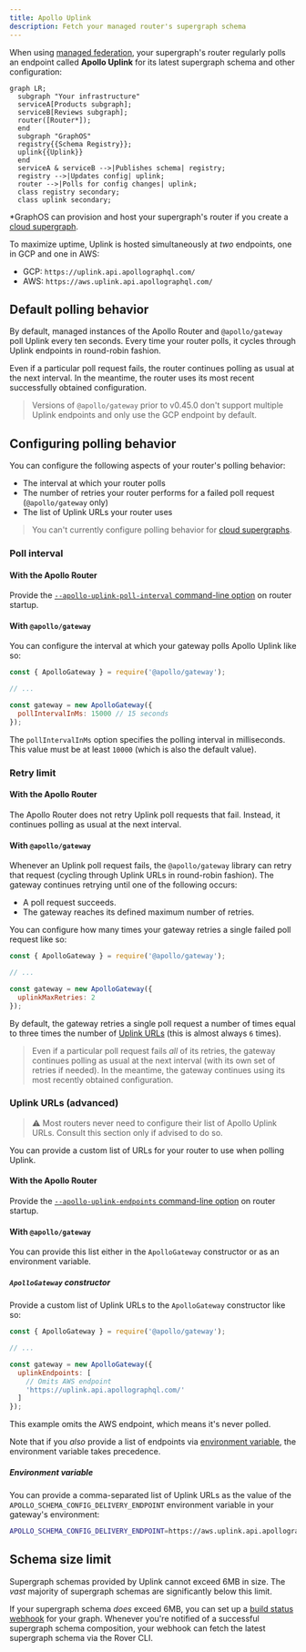```yaml
---
title: Apollo Uplink
description: Fetch your managed router's supergraph schema
---
```


When using [managed federation](./overview/), your supergraph's router regularly polls an endpoint called **Apollo Uplink** for its latest supergraph schema and other configuration:

```mermaid
graph LR;
  subgraph "Your infrastructure"
  serviceA[Products subgraph];
  serviceB[Reviews subgraph];
  router([Router*]);
  end
  subgraph "GraphOS"
  registry{{Schema Registry}};
  uplink{{Uplink}}
  end
  serviceA & serviceB -->|Publishes schema| registry;
  registry -->|Updates config| uplink;
  router -->|Polls for config changes| uplink;
  class registry secondary;
  class uplink secondary;
```

<p><sup>


*GraphOS can provision and host your supergraph's router if you create a [cloud supergraph](/graphos/graphs/overview/#cloud-supergraphs).

</sup></p>

To maximize uptime, Uplink is hosted simultaneously at _two_ endpoints, one in GCP and one in AWS:

* GCP: `https://uplink.api.apollographql.com/`
* AWS: `https://aws.uplink.api.apollographql.com/`

## Default polling behavior

By default, managed instances of the Apollo Router and `@apollo/gateway` poll Uplink every ten seconds. Every time your router polls, it cycles through Uplink endpoints in round-robin fashion.

Even if a particular poll request fails, the router continues polling as usual at the next interval. In the meantime, the router uses its most recent successfully obtained configuration.

> Versions of `@apollo/gateway` prior to v0.45.0 don't support multiple Uplink endpoints and only use the GCP endpoint by default.

## Configuring polling behavior

You can configure the following aspects of your router's polling behavior:

* The interval at which your router polls
* The number of retries your router performs for a failed poll request (`@apollo/gateway` only)
* The list of Uplink URLs your router uses

> You can't currently configure polling behavior for [cloud supergraphs](/studio/org/graphs/#cloud-supergraphs).

### Poll interval

#### With the Apollo Router

Provide the [`--apollo-uplink-poll-interval` command-line option](/router/configuration/overview#--apollo-uplink-poll-interval) on router startup.

#### With `@apollo/gateway`

You can configure the interval at which your gateway polls Apollo Uplink like so:

```js {6}
const { ApolloGateway } = require('@apollo/gateway');

// ...

const gateway = new ApolloGateway({
  pollIntervalInMs: 15000 // 15 seconds
});
```

The `pollIntervalInMs` option specifies the polling interval in milliseconds. This value must be at least `10000` (which is also the default value).

### Retry limit

#### With the Apollo Router

The Apollo Router does not retry Uplink poll requests that fail. Instead, it continues polling as usual at the next interval.

#### With `@apollo/gateway`

Whenever an Uplink poll request fails, the `@apollo/gateway` library can retry that request (cycling through Uplink URLs in round-robin fashion). The gateway continues retrying until one of the following occurs:

- A poll request succeeds. 
- The gateway reaches its defined maximum number of retries.

You can configure how many times your gateway retries a single failed poll request like so:

```js {6}
const { ApolloGateway } = require('@apollo/gateway');

// ...

const gateway = new ApolloGateway({
  uplinkMaxRetries: 2
});
```

By default, the gateway retries a single poll request a number of times equal to three times the number of [Uplink URLs](#uplink-urls-advanced) (this is almost always `6` times).

> Even if a particular poll request fails _all_ of its retries, the gateway continues polling as usual at the next interval (with its own set of retries if needed). In the meantime, the gateway continues using its most recently obtained configuration.

### Uplink URLs (advanced)

> ⚠️ Most routers never need to configure their list of Apollo Uplink URLs. Consult this section only if advised to do so.

You can provide a custom list of URLs for your router to use when polling Uplink.

#### With the Apollo Router

Provide the [`--apollo-uplink-endpoints` command-line option](/router/configuration/overview#--apollo-uplink-endpoints) on router startup.

#### With `@apollo/gateway`

You can provide this list either in the `ApolloGateway` constructor or as an environment variable.

##### `ApolloGateway` constructor

Provide a custom list of Uplink URLs to the `ApolloGateway` constructor like so:

```js {6-9}
const { ApolloGateway } = require('@apollo/gateway');

// ...

const gateway = new ApolloGateway({
  uplinkEndpoints: [
    // Omits AWS endpoint
    'https://uplink.api.apollographql.com/'
  ]
});
```

This example omits the AWS endpoint, which means it's never polled.

Note that if you _also_ provide a list of endpoints via [environment variable](#environment-variable), the environment variable takes precedence.

##### Environment variable

You can provide a comma-separated list of Uplink URLs as the value of the `APOLLO_SCHEMA_CONFIG_DELIVERY_ENDPOINT` environment variable in your gateway's environment:

```bash
APOLLO_SCHEMA_CONFIG_DELIVERY_ENDPOINT=https://aws.uplink.api.apollographql.com/,https://uplink.api.apollographql.com/
```

## Schema size limit

Supergraph schemas provided by Uplink cannot exceed 6MB in size. The _vast_ majority of supergraph schemas are significantly below this limit.

If your supergraph schema _does_ exceed 6MB, you can set up a [build status webhook](/studio/build-status-notification/) for your graph. Whenever you're notified of a successful supergraph schema composition, your webhook can fetch the latest supergraph schema via the Rover CLI.
